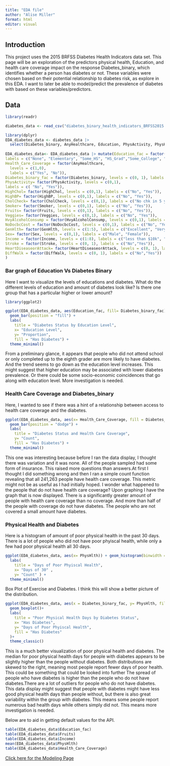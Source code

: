 ```yaml
---
title: "EDA file"
author: "Alise Miller"
format: html
editor: visual
---
```


## Introduction

This project uses the 2015 BRFSS Diabetes Health Indicators data set. This page will be an exploration of the predictors physical health, Education, and health care coverage impact on the response Diabetes_binary, which identifies whether a person has diabetes or not. These variables were chosen based on their potential relationship to diabetes risk, as explore in this EDA. I want to later be able to model/predict the prevalence of diabetes with based on these variables/predictors.

## Data

```r
library(readr)

diabetes_data <- read_csv("diabetes_binary_health_indicators_BRFSS2015.csv")
```

```r
library(dplyr)
EDA_diabetes_data <- diabetes_data |>
  select(Diabetes_binary, AnyHealthcare, Education, PhysActivity, PhysHlth, HighBP, HighChol,CholCheck,Smoker,Stroke, HeartDiseaseorAttack, Fruits, Veggies, HvyAlcoholConsump, NoDocbcCost, GenHlth, Sex, Income, BMI, MentHlth, DiffWalk)
  
EDA_diabetes_data<- EDA_diabetes_data |> mutate(Education_fac = factor(Education, levels = 1:6, 
labels = c("None", "Elementary", "Some_HS", "HS_Grad","Some_College", "College_Grad")),
Health_Care_Coverage = factor(AnyHealthcare,
  levels = c(1,0),
  labels = c("Yes", "No")),
Diabetes_binary_fac = factor(Diabetes_binary, levels = c(0, 1), labels = c("No", "Yes")),
PhysActivity= factor(PhysActivity, levels = c(0,1),
labels = c( "No", "Yes")),
HighChol= factor(HighChol, levels = c(0,1), labels = c("No", "Yes")),
HighBP= factor(HighBP, levels = c(0,1), labels = c("No", "Yes")),
CholCheck= factor(CholCheck, levels = c(0,1), labels = c("No chk in 5 yrs", "Yes chk in 5 yrs")),
Smoker= factor(Smoker, levels = c(0,1), labels = c("No", "Yes")),
Fruits= factor(Fruits, levels = c(0,1), labels = c("No", "Yes")),
Veggies= factor(Veggies, levels = c(0,1), labels = c("No", "Yes")),
HvyAlcoholConsump = factor(HvyAlcoholConsump, levels = c(0,1), labels = c("No", "Yes")),
NoDocbcCost = factor(NoDocbcCost, levels = c(0,1), labels = c("No", "Yes")),
GenHlth= factor(GenHlth, levels = c(1:5), labels = c("Excellent", "Very Good", "Good", "Fair", "Poor")), 
Sex= factor(Sex, levels = c(0,1), labels = c("Male", "Female")),
Income = factor(Income, levels = c(1:8), labels = c("less than $10k", "$10k-$15k", "$15k-$20K", "$20K-$25K", "$25K-$35K","$35K-$50K", "$50K-$75K", "$75k or more")), 
Stroke = factor(Stroke, levels = c(0, 1), labels = c("No","Yes")),
HeartDiseaseorAttack= factor(HeartDiseaseorAttack, levels = c(0, 1), labels = c("No","Yes")),
DiffWalk = factor(DiffWalk, levels = c(0, 1), labels = c("No","Yes"))
)
```

### Bar graph of Education Vs Diabetes Binary

Here I want to visualize the levels of educations and diabetes. What do the different levels of education and amount of diabetes look like? Is there one group that has a particular higher or lower amount?

```r
library(ggplot2)

ggplot(EDA_diabetes_data, aes(Education_fac, fill= Diabetes_binary_fac))+
  geom_bar(position = "fill") +
  labs(
    title = "Diabetes Status by Education Level",
    x= "Education Level",
    y= "Proportion", 
    fill = "Has Diabetes") +
  theme_minimal()
```

From a preliminary glance, it appears that people who did not attend school or only completed up to the eighth grader are more likely to have diabetes. And the trend seems to go down as the education level increases. This might suggest that higher education may be associated with lower diabetes prevalence. Or there could be some socio-economic coincidences that go along with education level. More investigation is needed.

### Health Care Coverage and Diabetes_binary

Here, I wanted to see if there was a hint of a relationship between access to health care coverage and the diabetes.

```r
ggplot(EDA_diabetes_data, aes(x= Health_Care_Coverage, fill = Diabetes_binary_fac)) + 
  geom_bar(position = "dodge") +
  labs(
    title = "Diabetes Status and Health Care Coverage",
    y= "Count", 
    fill = "Has Diabetes") +
  theme_minimal()
```

This one was interesting because before I ran the data display, I thought there was variation and it was none. All of the people sampled had some form of insurance. This raised more questions than answers.At first I thought I did something wrong and then I ran a simple count function revealing that all 241,263 people have health care coverage. This metric might not be as useful as I had initially hoped. I wonder what happened to the people that do not have health care coverage? Upon graphing I have the graph that is now displayed. There is a significantly greater amount of people with health care coverage than no coverage. And more than half of the people with coverage do not have diabetes. The people who are not covered a small amount have diabetes. 

### Physical Health and Diabetes

Here is a histogram of amount of poor physical health in the past 30 days. There is a lot of people who did not have poor phyiscal health, while only a few had poor physical health all 30 days.

```r
ggplot(EDA_diabetes_data, aes(x= PhysHlth)) + geom_histogram(binwidth = 2, fill = "blue", color = "white") + 
  labs(
    title = "Days of Poor Phyiscal Health",
    x= "Days of 30" ,
    y= "Count" ) +
  theme_minimal()
```

Box Plot of Exercise and Diabetes. I think this will show a better picture of the distribution.

```r
ggplot(EDA_diabetes_data, aes(x = Diabetes_binary_fac, y= PhysHlth, fill = Diabetes_binary_fac)) +
  geom_boxplot()+
  labs(
    title = "Poor Physical Health Days by Diabetes Status", 
    x= "Has Diabetes", 
    y= "Days of Poor Phyiscal Health",
    fill = "Has Diabetes"
  )+
  theme_classic()
```

This is a much better visualization of poor physical health and diabetes. The median for poor physical health days for people with diabetes appears to be slightly higher than the people without diabetes. Both distributions are skewed to the right, meaning most people report fewer days of poor health. This could be something that could be looked into further The spread of people who have diabetes is higher than the people who do not have diabetes.There are a lot of outliers for people who do not have diabetes. This data display might suggest that people with diabetes might have less good physical health days than people without, but there is also great variability within the group with diabetes. This means some people report numerous bad health days while others simply did not. This means more investigation is needed.

Below are to aid in getting default values for the API.
```r
table(EDA_diabetes_data$Education_fac)
table(EDA_diabetes_data$Fruits)
table(EDA_diabetes_data$Income)
mean(EDA_diabetes_data$PhysHlth)
table(EDA_diabetes_data$Health_Care_Coverage)
```



 [Click here for the Modeling Page](Model File.html)

